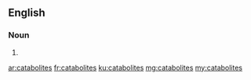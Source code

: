 ==English==

===Noun===
{{head|en|noun plural form}}

# {{plural of|catabolite|lang=en}}

[[ar:catabolites]]
[[fr:catabolites]]
[[ku:catabolites]]
[[mg:catabolites]]
[[my:catabolites]]